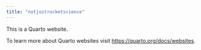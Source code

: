 ```yaml
---
title: "notjustrocketscience"
---
```


This is a Quarto website.

To learn more about Quarto websites visit <https://quarto.org/docs/websites>.
